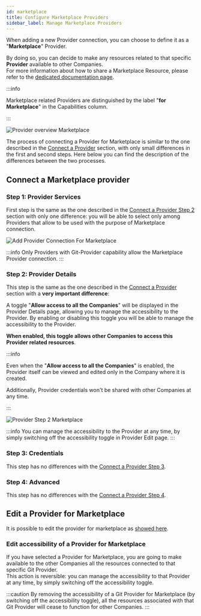 ```yaml
---
id: marketplace
title: Configure Marketplace Providers
sidebar_label: Manage Marketplace Providers
---
```


When adding a new Provider connection, you can choose to define it as a "**Marketplace**" Provider.  

By doing so, you can decide to make any resources related to that specific **Provider** available to other Companies.  
For more information about how to share a Marketplace Resource, please refer to the [dedicated documentation page](/software-catalog/overview.md).

:::info

Marketplace related Providers are distinguished by the label "**for Marketplace**" in the Capabilities column.

:::


![Provider overview Marketplace](img/providers-overview-marketplace.png)

The process of connecting a Provider for Marketplace is similar to the one described in the [Connect a Provider](/console/company-configuration/providers/configure-provider.mdx#connect-a-provider) section, with only small differences in the first and second steps.
Here below you can find the description of the differences between the two processes.

## Connect a Marketplace provider

### Step 1: Provider Services

First step is the same as the one described in the [Connect a Provider Step 2](/console/company-configuration/providers/configure-provider.mdx#step-1-provider-services) section with only one difference:
you will be able to select only among Providers that allow to be used with the purpose of Marketplace connection.

![Add Provider Connection For Marketplace](img/add-provider-1-marketplace.png)

:::info
Only Providers with Git-Provider capability allow the Marketplace Provider connection.
:::

### Step 2: Provider Details

This step is the same as the one described in the [Connect a Provider](/console/company-configuration/providers/configure-provider.mdx#step-2-provider-details) section with a **very important difference**:  

A toggle "**Allow access to all the Companies**" will be displayed in the Provider Details page, allowing you to manage the accessibility to the Provider.
By enabling or disabling this toggle you will be able to manage the accessibility to the Provider. 

**When enabled, this toggle allows other Companies to access this Provider related resources**.

:::info

Even when the "**Allow access to all the Companies**" is enabled, the Provider itself can be viewed and edited only in the Company where it is created.

Additionally, Provider credentials won't be shared with other Companies at any time.

:::

![Provider Step 2 Marketplace](img/add-provider-2-marketplace.png)

:::info
You can manage the accessibility to the Provider at any time, by simply switching off the accessibility toggle in Provider Edit page.
:::

### Step 3: Credentials

This step has no differences with the [Connect a Provider Step 3](/console/company-configuration/providers/configure-provider.mdx#step-3-credentials).

### Step 4: Advanced

This step has no differences with the [Connect a Provider Step 4](/console/company-configuration/providers/configure-provider.mdx#step-4-advanced).

## Edit a Provider for Marketplace

It is possible to edit the provider for marketplace as [showed here](/console/company-configuration/providers/configure-provider.mdx#edit-a-provider).

### Edit accessibility of a Provider for Marketplace

If you have selected a Provider for Marketplace, you are going to make available to the other Companies all the resources connected to that specific Git Provider.  
This action is reversible: you can manage the accessibility to that Provider at any time, by simply switching off the accessibility toggle. 

:::caution
By removing the accessibility of a Git Provider for Marketplace (by switching off the accessibility toggle), all the resources associated with that Git Provider will cease to function for other Companies.
:::
